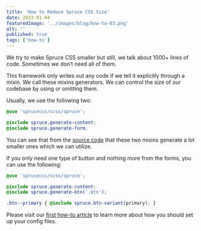 ```yaml
---
title: 'How to Reduce Spruce CSS Size'
date: 2023-01-04
featuredImage: '../images/blog/how-to-03.png'
alt: ''
published: true
tags: ['how-to']
---
```


<p class="lead">We try to make Spruce CSS smaller but still, we talk about 1000+ lines of code. Sometimes we don’t need all of them.</p>

This framework only writes out any code if we tell it explicitly through a mixin. We call these mixins generators. We can control the size of our codebase by using or omitting them.

Usually, we use the following two:

```scss
@use 'sprucecss/scss/spruce';

@include spruce.generate-content;
@include spruce.generate-form;
```

You can see that from the [source code](https://github.com/conedevelopment/sprucecss/blob/main/scss/mixin/_generator.scss) that these two mixins generate a lot smaller ones which we can utilize.

If you only need one type of button and nothing more from the forms, you can use the following:

```scss
@use 'sprucecss/scss/spruce';

@include spruce.generate-content;
@include spruce.generate-btn('.btn');

.btn--primary { @include spruce.btn-variant(primary); }
```

<Notification type="info">Please visit our <a href="/blog/how-to-configure-spruce-css-in-your-project">first how-to article</a> to learn more about how you should set up your config files.</Notification>
